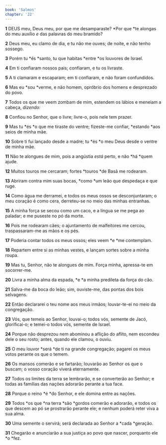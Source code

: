 ```yaml
---
book: 'Salmos'
chapter: '22'
---
```


**1** DEUS meu, Deus meu, por que me desamparaste? *Por que *te alongas do meu auxílio _e_ das palavras do meu bramido?

**2** Deus meu, eu clamo de dia, e tu não me ouves; de noite, e não tenho sossego.

**3** Porém tu *és *santo, tu que habitas *entre *os louvores de Israel.

**4** Em ti confiaram nossos pais; confiaram, e tu os livraste.

**5** A ti clamaram e escaparam; em ti confiaram, e não foram confundidos.

**6** Mas eu *sou *verme, e não homem, opróbrio dos homens e desprezado do povo.

**7** Todos os que me veem zombam de mim, estendem os lábios e meneiam a cabeça, _dizendo:_

**8** Confiou no Senhor, que o livre; livre-o, pois nele tem prazer.

**9** Mas tu *és *o que me tiraste do ventre; fizeste-me confiar, *estando *aos seios de minha mãe.

**10** Sobre ti fui lançado desde a madre; tu *és *o meu Deus desde o ventre de minha mãe.

**11** Não te alongues de mim, pois a angústia _está_ perto, e não *há *quem ajude.

**12** Muitos touros me cercaram; fortes *touros *de Basã me rodearam.

**13** Abriram contra mim suas bocas, *como *um leão que despedaça e que ruge.

**14** Como água me derramei, e todos os meus ossos se desconjuntaram; o meu coração é como cera, derreteu-se no meio das minhas entranhas.

**15** A minha força se secou como um caco, e a língua se me pega ao paladar; e me puseste no pó da morte.

**16** Pois me rodearam cães; o ajuntamento de malfeitores me cercou, traspassaram-me as mãos e os pés.

**17** Poderia contar todos os meus ossos; eles veem *e *me contemplam.

**18** Repartem entre si as minhas vestes, e lançam sortes sobre a minha roupa.

**19** Mas tu, Senhor, não te alongues de mim. Força minha, apressa-te em socorrer-me.

**20** Livra a minha alma da espada, *e *a minha predileta da força do cão.

**21** Salva-me da boca do leão; sim, ouviste-me, das pontas dos bois selvagens.

**22** Então declararei o teu nome aos meus irmãos; louvar-te-ei no meio da congregação.

**23** Vós, que temeis ao Senhor, louvai-o; todos vós, semente de Jacó, glorificai-o; e temei-o todos vós, semente de Israel.

**24** Porque não desprezou nem abominou a aflição do aflito, nem escondeu dele o seu rosto; antes, quando ele clamou, o ouviu.

**25** O meu louvor *será *de ti na grande congregação; pagarei os meus votos perante os que o temem.

**26** Os mansos comerão e se fartarão; louvarão ao Senhor os que o buscam; o vosso coração viverá eternamente.

**27** Todos os limites da terra se lembrarão, e se converterão ao Senhor; e todas as famílias das nações adorarão perante a tua face.

**28** Porque o reino *é *do Senhor, e ele domina entre as nações.

**29** Todos *os que *na terra *são *gordos comerão e adorarão, e todos os que descem ao pó se prostrarão perante ele; e nenhum poderá reter viva a sua alma.

**30** Uma semente o servirá; será declarada ao Senhor a *cada *geração.

**31** Chegarão e anunciarão a sua justiça ao povo que nascer, porquanto ele *o *fez.
